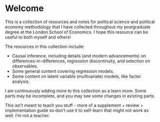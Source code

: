 # Welcome {.unnumbered}

This is a collection of resources and notes for political science and political economy methodology that I have collected throughout my postgraduate degree at the London School of Economics. I hope this resource can be useful to both myself and others!

The resources in this collection include:

-   Causal inference, including details (and modern advancements) on differences-in-differences, regression discontinuity, and selection on observables.
-   Some general content covering regression models.
-   Some content on latent variable (multivariate) models, like factor analysis.

I am continuously adding more to this collection as a learn more. Some parts may be incomplete, and you may see some changes in existing parts.

This isn't meant to teach you stuff - more of a supplement + review + implementation guide so don't use it to self-learn that might not work as well. I'm not a teacher.

<br />
